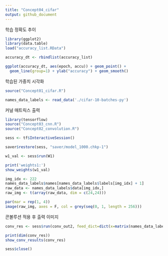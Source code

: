 ```yaml
---
title: "Concept04_cifar"
output: github_document
---
```


학습 정확도 추이 

```r
library(ggplot2)
library(data.table)
load("accuracy_list.RData")

accuracy_dt <- rbindlist(accuracy_list)

ggplot(accuracy_dt, aes(epoch, accu)) + geom_point() + 
  geom_line(group=1) + ylab("accuracy") + geom_smooth()

```



학습된 가중치 시각화 

```r
source("Concept01_cifar.R")
```


```r
names_data_labels <- read_data('./cifar-10-batches-py')
```

커널 매트릭스 출력


```r
library(tensorflow)
source("Concept03_cnn.R")
source("Concept02_convolution.R")

sess <- tf$InteractiveSession()

saver$restore(sess, "saver/model_1000.chkp-1")

w1_val <- sess$run(W1)

print('weights1:')
show_weights(w1_val)

```



```r
img_idx <- 222
names_data_labels$names[names_data_labels$labels[img_idx] + 1]
raw_data <- names_data_labels$data[img_idx,]
raw_img <- t(array(raw_data, dim = c(24,24)))

par(mar = rep(1, 4))
image(raw_img, axes = F, col = grey(seq(0, 1, length = 256)))
```

콘볼루션 적용 후 출력 이미지 

```r

conv_res <- sess$run(conv_out2, feed_dict=dict(x=matrix(names_data_labels$data[img_idx,], ncol=576)))

print(dim(conv_res))
show_conv_results(conv_res)

sess$close()
```



